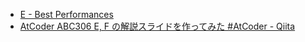 
<Meta title="ABC306/ABC306-E" />
<Slide src={Png} label="ABC306 E - Best Performances" />

- [E \- Best Performances](https://atcoder.jp/contests/abc306/tasks/abc306_e)
- [AtCoder ABC306 E, F の解説スライドを作ってみた \#AtCoder \- Qiita](https://qiita.com/hossie/items/a4f203492c9c4f7dce18)
